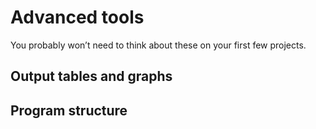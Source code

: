 # Advanced tools {#advanced}

You probably won't need to think about these on your first few projects.

## Output tables and graphs


## Program structure


